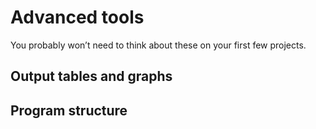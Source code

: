 # Advanced tools {#advanced}

You probably won't need to think about these on your first few projects.

## Output tables and graphs


## Program structure


